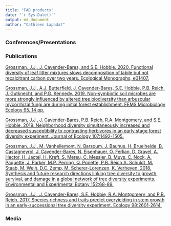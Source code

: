 ---
title: "FAB products"
date: "`r Sys.Date()`"
output: md_document
author: "Cathleen Lapadat"
---

### Conferences/Presentations  


### Publications

[Grossman, J.J., J. Cavender-Bares, and S.E. Hobbie. 2020. Functional diversity of leaf litter mixtures slows decomposition of labile but not recalcitrant carbon over two years. Ecological Monographs, e01407.](https://drive.google.com/file/d/1yY6vzH46COex-qMI2Sm2xrdcHkIUWaW9/view?usp=sharing)  

[Grossman, J.J., A.J. Butterfield, J. Cavender-Bares, S.E. Hobbie, P.B. Reich, J. Gutknecht, and P.G. Kennedy. 2019. Non-symbiotic soil microbes are more strongly influenced by altered tree biodiversity than arbuscular mycorrhizal fungi are during initial forest establishment. FEMS Microbiology Ecology 95, 14 pp.](https://drive.google.com/file/d/1mUCPdwJpn04lrNauS6FubWSdfE6-XLSk/view?usp=sharing)  

[Grossman, J.J., J. Cavender-Bares, P.B. Reich, R.A. Montgomery, and S.E. Hobbie. 2019. Neighborhood diversity simultaneously increased and decreased susceptibility to contrasting herbivores in an early stage forest diversity experiment. Journal of Ecology 107:1492-1505.](https://drive.google.com/file/d/1IdmEgfJWbIiTPft5ljUF_mCK0lBA9yx0/view?usp=sharing)  

[Grossman, J.J., M. Vanhellemont, N. Barsoum, J. Bauhus, H. Bruelheide, B. Castagneyrol, J. Cavender-Bares, N. Eisenhauer, O. Ferlian, D. Gravel, A. Hector, H. Jactel, H. Kreft, S. Mereu, C. Messier, B. Muys, C. Nock, A. Paquette, J. Parker, M.P. Perring, Q. Ponette, P.B. Reich A. Schuldt, M. Staab, M. Weih, D.C. Zemp, M. Scherer-Lorenzen, K. Verheyen. 2018. Synthesis and future research directions linking tree diversity to growth, survival, and damage in a global network of tree diversity experiments. Environmental and Experimental Botany 152:68-89.](https://drive.google.com/file/d/1hgmKKlv9Q8QBpNqDdywtxg1tmrkjbqGu/view?usp=sharing)  

[Grossman, J.J., J. Cavender-Bares, S.E. Hobbie, R.A. Montgomery, and P.B. Reich. 2017. Species richness and traits predict overyielding in stem growth in an early-successional tree diversity experiment. Ecology 98:2601-2614.](https://drive.google.com/file/d/1lc05jZpB-7ucswD_vF3VdPN69QbKz2eR/view?usp=sharing)  

### Media